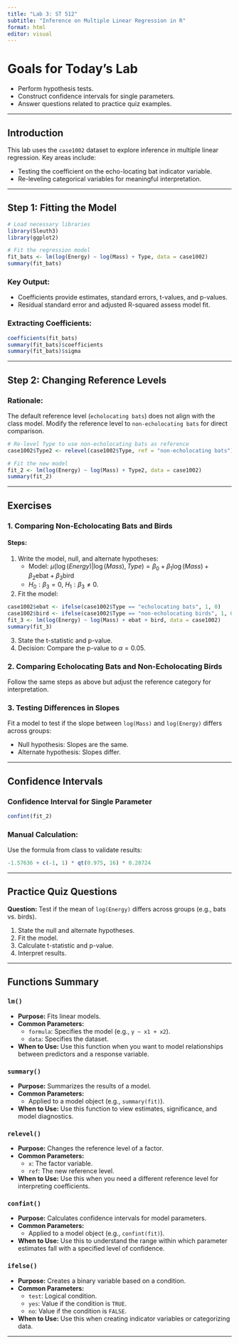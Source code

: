 ```yaml
---
title: "Lab 3: ST 512"
subtitle: "Inference on Multiple Linear Regression in R"
format: html
editor: visual
---
```


# Goals for Today’s Lab

- Perform hypothesis tests.
- Construct confidence intervals for single parameters.
- Answer questions related to practice quiz examples.

---

## Introduction

This lab uses the `case1002` dataset to explore inference in multiple linear regression. Key areas include:

- Testing the coefficient on the echo-locating bat indicator variable.
- Re-leveling categorical variables for meaningful interpretation.

---

## Step 1: Fitting the Model

```r
# Load necessary libraries
library(Sleuth3)
library(ggplot2)

# Fit the regression model
fit_bats <- lm(log(Energy) ~ log(Mass) + Type, data = case1002)
summary(fit_bats)
```

### Key Output:

- Coefficients provide estimates, standard errors, t-values, and p-values.
- Residual standard error and adjusted R-squared assess model fit.

### Extracting Coefficients:

```r
coefficients(fit_bats)
summary(fit_bats)$coefficients
summary(fit_bats)$sigma
```

---

## Step 2: Changing Reference Levels

### Rationale:
The default reference level (`echolocating bats`) does not align with the class model. Modify the reference level to `non-echolocating bats` for direct comparison.

```r
# Re-level Type to use non-echolocating bats as reference
case1002$Type2 <- relevel(case1002$Type, ref = "non-echolocating bats")

# Fit the new model
fit_2 <- lm(log(Energy) ~ log(Mass) + Type2, data = case1002)
summary(fit_2)
```

---

## Exercises

### 1. Comparing Non-Echolocating Bats and Birds

#### Steps:

1. Write the model, null, and alternate hypotheses:
   - Model: $\mu(\log(Energy) | \log(Mass), Type) = \beta_0 + \beta_1 \log(Mass) + \beta_2\text{ebat} + \beta_3\text{bird}$
   - $H_0: \beta_3 = 0$, $H_1: \beta_3 \neq 0$.

2. Fit the model:

```r
case1002$ebat <- ifelse(case1002$Type == "echolocating bats", 1, 0)
case1002$bird <- ifelse(case1002$Type == "non-echolocating birds", 1, 0)
fit_3 <- lm(log(Energy) ~ log(Mass) + ebat + bird, data = case1002)
summary(fit_3)
```

3. State the t-statistic and p-value.
4. Decision: Compare the p-value to $\alpha = 0.05$.

### 2. Comparing Echolocating Bats and Non-Echolocating Birds

Follow the same steps as above but adjust the reference category for interpretation.

### 3. Testing Differences in Slopes

Fit a model to test if the slope between `log(Mass)` and `log(Energy)` differs across groups:

- Null hypothesis: Slopes are the same.
- Alternate hypothesis: Slopes differ.

---

## Confidence Intervals

### Confidence Interval for Single Parameter

```r
confint(fit_2)
```

### Manual Calculation:

Use the formula from class to validate results:

```r
-1.57636 + c(-1, 1) * qt(0.975, 16) * 0.28724
```

---

## Practice Quiz Questions

**Question:** Test if the mean of `log(Energy)` differs across groups (e.g., bats vs. birds).

1. State the null and alternate hypotheses.
2. Fit the model.
3. Calculate t-statistic and p-value.
4. Interpret results.

---

## Functions Summary

### `lm()`
- **Purpose:** Fits linear models.
- **Common Parameters:**
  - `formula`: Specifies the model (e.g., `y ~ x1 + x2`).
  - `data`: Specifies the dataset.
- **When to Use:** Use this function when you want to model relationships between predictors and a response variable.

### `summary()`
- **Purpose:** Summarizes the results of a model.
- **Common Parameters:**
  - Applied to a model object (e.g., `summary(fit)`).
- **When to Use:** Use this function to view estimates, significance, and model diagnostics.

### `relevel()`
- **Purpose:** Changes the reference level of a factor.
- **Common Parameters:**
  - `x`: The factor variable.
  - `ref`: The new reference level.
- **When to Use:** Use this when you need a different reference level for interpreting coefficients.

### `confint()`
- **Purpose:** Calculates confidence intervals for model parameters.
- **Common Parameters:**
  - Applied to a model object (e.g., `confint(fit)`).
- **When to Use:** Use this to understand the range within which parameter estimates fall with a specified level of confidence.

### `ifelse()`
- **Purpose:** Creates a binary variable based on a condition.
- **Common Parameters:**
  - `test`: Logical condition.
  - `yes`: Value if the condition is `TRUE`.
  - `no`: Value if the condition is `FALSE`.
- **When to Use:** Use this when creating indicator variables or categorizing data.

---


